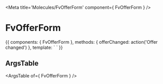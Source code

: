 
<Meta title='Molecules/FvOfferForm' component={ FvOfferForm } />

# FvOfferForm

<Canvas>
<Story name='Common' height='150px'>{{
  components: { FvOfferForm },
  methods: {
    offerChanged: action('Offer changed')
  },
  template: `<FvOfferForm
    @offer:changed="offerChanged"
  >
  </FvOfferForm>`
}}</Story>
</Canvas>

## ArgsTable

<ArgsTable of={ FvOfferForm } />
